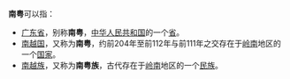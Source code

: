 '''南粤'''可以指：
* [[广东省|广东省]]，别称'''南粤'''，[[中华人民共和国|中华人民共和国]]的一个[[省_(中華人民共和國)|省]]。
* [[南越国|南越国]]，又称为'''南粤'''，约前204年至前112年与前111年之交存在于[[岭南|岭南]]地区的一个[[国家|国家]]。
* [[南越族|南越族]]，又称为'''南粤族'''，古代存在于[[岭南|岭南]]地区的一个[[民族|民族]]。
{{消歧义|cat=二字中國相關消歧義}}